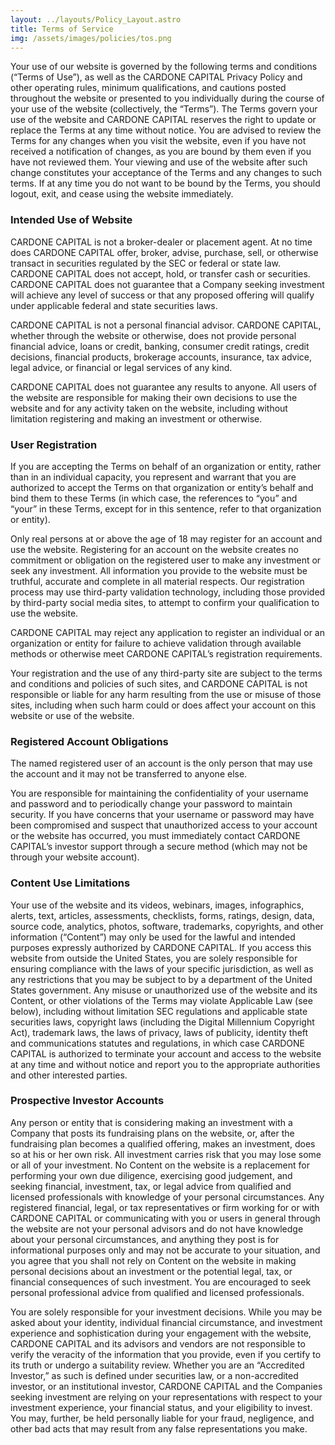 ```yaml
---
layout: ../layouts/Policy_Layout.astro
title: Terms of Service
img: /assets/images/policies/tos.png
---
```


Your use of our website is governed by the following terms and conditions (“Terms of Use”), as well as the CARDONE CAPITAL Privacy Policy and other operating rules, minimum qualifications, and cautions posted throughout the website or presented to you individually during the course of your use of the website (collectively, the “Terms”). The Terms govern your use of the website and CARDONE CAPITAL reserves the right to update or replace the Terms at any time without notice. You are advised to review the Terms for any changes when you visit the website, even if you have not received a notification of changes, as you are bound by them even if you have not reviewed them. Your viewing and use of the website after such change constitutes your acceptance of the Terms and any changes to such terms. If at any time you do not want to be bound by the Terms, you should logout, exit, and cease using the website immediately.

### Intended Use of Website

CARDONE CAPITAL is not a broker-dealer or placement agent. At no time does CARDONE CAPITAL offer, broker, advise, purchase, sell, or otherwise transact in securities regulated by the SEC or federal or state law. CARDONE CAPITAL does not accept, hold, or transfer cash or securities. CARDONE CAPITAL does not guarantee that a Company seeking investment will achieve any level of success or that any proposed offering will qualify under applicable federal and state securities laws.

CARDONE CAPITAL is not a personal financial advisor. CARDONE CAPITAL, whether through the website or otherwise, does not provide personal financial advice, loans or credit, banking, consumer credit ratings, credit decisions, financial products, brokerage accounts, insurance, tax advice, legal advice, or financial or legal services of any kind.

CARDONE CAPITAL does not guarantee any results to anyone. All users of the website are responsible for making their own decisions to use the website and for any activity taken on the website, including without limitation registering and making an investment or otherwise.

### User Registration

If you are accepting the Terms on behalf of an organization or entity, rather than in an individual capacity, you represent and warrant that you are authorized to accept the Terms on that organization or entity’s behalf and bind them to these Terms (in which case, the references to “you” and “your” in these Terms, except for in this sentence, refer to that organization or entity).

Only real persons at or above the age of 18 may register for an account and use the website. Registering for an account on the website creates no commitment or obligation on the registered user to make any investment or seek any investment. All information you provide to the website must be truthful, accurate and complete in all material respects. Our registration process may use third-party validation technology, including those provided by third-party social media sites, to attempt to confirm your qualification to use the website.

CARDONE CAPITAL may reject any application to register an individual or an organization or entity for failure to achieve validation through available methods or otherwise meet CARDONE CAPITAL’s registration requirements.

Your registration and the use of any third-party site are subject to the terms and conditions and policies of such sites, and CARDONE CAPITAL is not responsible or liable for any harm resulting from the use or misuse of those sites, including when such harm could or does affect your account on this website or use of the website.

### Registered Account Obligations

The named registered user of an account is the only person that may use the account and it may not be transferred to anyone else.

You are responsible for maintaining the confidentiality of your username and password and to periodically change your password to maintain security. If you have concerns that your username or password may have been compromised and suspect that unauthorized access to your account or the website has occurred, you must immediately contact CARDONE CAPITAL’s investor support through a secure method (which may not be through your website account).

### Content Use Limitations

Your use of the website and its videos, webinars, images, infographics, alerts, text, articles, assessments, checklists, forms, ratings, design, data, source code, analytics, photos, software, trademarks, copyrights, and other information (“Content”) may only be used for the lawful and intended purposes expressly authorized by CARDONE CAPITAL. If you access this website from outside the United States, you are solely responsible for ensuring compliance with the laws of your specific jurisdiction, as well as any restrictions that you may be subject to by a department of the United States government. Any misuse or unauthorized use of the website and its Content, or other violations of the Terms may violate Applicable Law (see below), including without limitation SEC regulations and applicable state securities laws, copyright laws (including the Digital Millennium Copyright Act), trademark laws, the laws of privacy, laws of publicity, identity theft and communications statutes and regulations, in which case CARDONE CAPITAL is authorized to terminate your account and access to the website at any time and without notice and report you to the appropriate authorities and other interested parties.

### Prospective Investor Accounts

Any person or entity that is considering making an investment with a Company that posts its fundraising plans on the website, or, after the fundraising plan becomes a qualified offering, makes an investment, does so at his or her own risk. All investment carries risk that you may lose some or all of your investment. No Content on the website is a replacement for performing your own due diligence, exercising good judgement, and seeking financial, investment, tax, or legal advice from qualified and licensed professionals with knowledge of your personal circumstances. Any registered financial, legal, or tax representatives or firm working for or with CARDONE CAPITAL or communicating with you or users in general through the website are not your personal advisors and do not have knowledge about your personal circumstances, and anything they post is for informational purposes only and may not be accurate to your situation, and you agree that you shall not rely on Content on the website in making personal decisions about an investment or the potential legal, tax, or financial consequences of such investment. You are encouraged to seek personal professional advice from qualified and licensed professionals.

You are solely responsible for your investment decisions. While you may be asked about your identity, individual financial circumstance, and investment experience and sophistication during your engagement with the website, CARDONE CAPITAL and its advisors and vendors are not responsible to verify the veracity of the information that you provide, even if you certify to its truth or undergo a suitability review. Whether you are an “Accredited Investor,” as such is defined under securities law, or a non-accredited investor, or an institutional investor, CARDONE CAPITAL and the Companies seeking investment are relying on your representations with respect to your investment experience, your financial status, and your eligibility to invest. You may, further, be held personally liable for your fraud, negligence, and other bad acts that may result from any false representations you make.
